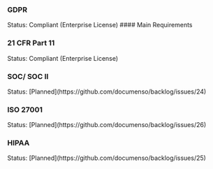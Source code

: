 
### GDPR

<Callout type="info" emoji="✅">
  Status: Compliant (Enterprise License)
</Callout>
#### Main Requirements

### 21 CFR Part 11

<Callout type="info" emoji="✅">
  Status: Compliant (Enterprise License)
</Callout>

### SOC/ SOC II

<Callout type="warning" emoji="⏳">
  Status: [Planned](https://github.com/documenso/backlog/issues/24)
</Callout>

### ISO 27001

<Callout type="warning" emoji="⏳">
  Status: [Planned](https://github.com/documenso/backlog/issues/26)
</Callout>

### HIPAA

<Callout type="warning" emoji="⏳">
  Status: [Planned](https://github.com/documenso/backlog/issues/25)
</Callout>
